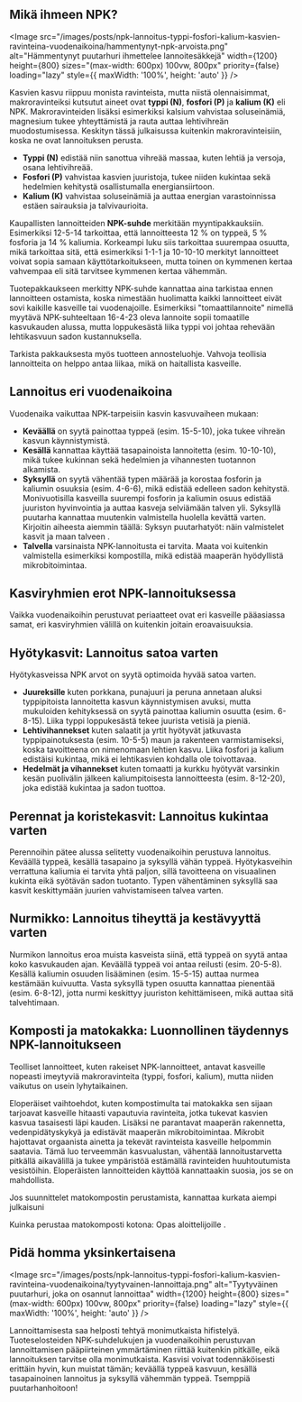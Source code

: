 ## Mikä ihmeen NPK?

<Image
  src="/images/posts/npk-lannoitus-typpi-fosfori-kalium-kasvien-ravinteina-vuodenaikoina/hammentynyt-npk-arvoista.png"
  alt="Hämmentynyt puutarhuri ihmettelee lannoitesäkkejä"
  width={1200}
  height={800}
  sizes="(max-width: 600px) 100vw, 800px"
  priority={false}
  loading="lazy"
  style={{ maxWidth: '100%', height: 'auto' }}
/>

Kasvien kasvu riippuu monista ravinteista, mutta niistä olennaisimmat, makroravinteiksi kutsutut aineet ovat **typpi
(N)**, **fosfori (P)** ja **kalium (K)** eli NPK. Makroravinteiden lisäksi esimerkiksi kalsium vahvistaa soluseinämiä,
magnesium tukee yhteyttämistä ja rauta auttaa lehtivihreän muodostumisessa. Keskityn tässä julkaisussa kuitenkin
makroravinteisiin, koska ne ovat lannoituksen perusta.

- **Typpi (N)** edistää niin sanottua vihreää massaa, kuten lehtiä ja versoja, osana lehtivihreää.
- **Fosfori (P)** vahvistaa kasvien juuristoja, tukee niiden kukintaa sekä hedelmien kehitystä osallistumalla
  energiansiirtoon.
- **Kalium (K)** vahvistaa soluseinämiä ja auttaa energian varastoinnissa estäen sairauksia ja talvivaurioita.

Kaupallisten lannoitteiden **NPK-suhde** merkitään myyntipakkauksiin. Esimerkiksi 12-5-14 tarkoittaa, että lannoitteesta
12 % on typpeä, 5 % fosforia ja 14 % kaliumia. Korkeampi luku siis tarkoittaa suurempaa osuutta, mikä tarkoittaa sitä,
että esimerkiksi 1-1-1 ja 10-10-10 merkityt lannoitteet voivat sopia samaan käyttötarkoitukseen, mutta toinen on
kymmenen kertaa vahvempaa eli sitä tarvitsee kymmenen kertaa vähemmän.

Tuotepakkaukseen merkitty NPK-suhde kannattaa aina tarkistaa ennen lannoitteen ostamista, koska nimestään huolimatta
kaikki lannoitteet eivät sovi kaikille kasveille tai vuodenajoille. Esimerkiksi "tomaattilannoite" nimellä myytävä
NPK-suhteeltaan 16-4-23 oleva lannoite sopii tomaatille kasvukauden alussa, mutta loppukesästä liika typpi voi johtaa
rehevään lehtikasvuun sadon kustannuksella.

Tarkista pakkauksesta myös tuotteen annosteluohje. Vahvoja teollisia lannoitteita on helppo antaa liikaa, mikä on
haitallista kasveille.

## Lannoitus eri vuodenaikoina

Vuodenaika vaikuttaa NPK-tarpeisiin kasvin kasvuvaiheen mukaan:

- **Keväällä** on syytä painottaa typpeä (esim. 15-5-10), joka tukee vihreän kasvun käynnistymistä.
- **Kesällä** kannattaa käyttää tasapainoista lannoitetta (esim. 10-10-10), mikä tukee kukinnan sekä hedelmien ja
  vihannesten tuotannon alkamista.
- **Syksyllä** on syytä vähentää typen määrää ja korostaa fosforin ja kaliumin osuuksia (esim. 4-6-6), mikä edistää
  edelleen sadon kehitystä. Monivuotisilla kasveilla suurempi fosforin ja kaliumin osuus edistää juuriston hyvinvointia
  ja auttaa kasveja selviämään talven yli. Syksyllä puutarha kannattaa muutenkin valmistella huolella kevättä varten.
  Kirjoitin aiheesta aiemmin täällä:
  <SafeLink href="/blogi/julkaisu/syksyn-puutarhatyot-kasvien-valmistelu-talveen">
    Syksyn puutarhatyöt: näin valmistelet kasvit ja maan talveen
  </SafeLink>
  .
- **Talvella** varsinaista NPK-lannoitusta ei tarvita. Maata voi kuitenkin valmistella esimerkiksi kompostilla, mikä
  edistää maaperän hyödyllistä mikrobitoimintaa.

## Kasviryhmien erot NPK-lannoituksessa

Vaikka vuodenaikoihin perustuvat periaatteet ovat eri kasveille pääasiassa samat, eri kasviryhmien välillä on kuitenkin
joitain eroavaisuuksia.

## Hyötykasvit: Lannoitus satoa varten

Hyötykasveissa NPK arvot on syytä optimoida hyvää satoa varten.

- **Juureksille** kuten porkkana, punajuuri ja peruna annetaan aluksi typpipitoista lannoitetta kasvun käynnistymisen
  avuksi, mutta mukuloiden kehityksessä on syytä painottaa kaliumin osuutta (esim. 6-8-15). Liika typpi loppukesästä
  tekee juurista vetisiä ja pieniä.
- **Lehtivihannekset** kuten salaatit ja yrtit hyötyvät jatkuvasta typpipainotuksesta (esim. 10-5-5) maun ja rakenteen
  varmistamiseksi, koska tavoitteena on nimenomaan lehtien kasvu. Liika fosfori ja kalium edistäisi kukintaa, mikä ei
  lehtikasvien kohdalla ole toivottavaa.
- **Hedelmät ja vihannekset** kuten tomaatti ja kurkku hyötyvät varsinkin kesän puolivälin jälkeen kaliumpitoisesta
  lannoitteesta (esim. 8-12-20), joka edistää kukintaa ja sadon tuottoa.

## Perennat ja koristekasvit: Lannoitus kukintaa varten

Perennoihin pätee alussa selitetty vuodenaikoihin perustuva lannoitus. Keväällä typpeä, kesällä tasapaino ja syksyllä
vähän typpeä. Hyötykasveihin verrattuna kaliumia ei tarvita yhtä paljon, sillä tavoitteena on visuaalinen kukinta eikä
syötävän sadon tuotanto. Typen vähentäminen syksyllä saa kasvit keskittymään juurien vahvistamiseen talvea varten.

## Nurmikko: Lannoitus tiheyttä ja kestävyyttä varten

Nurmikon lannoitus eroa muista kasveista siinä, että typpeä on syytä antaa koko kasvukauden ajan. Keväällä typpeä voi
antaa reilusti (esim. 20-5-8). Kesällä kaliumin osuuden lisääminen (esim. 15-5-15) auttaa nurmea kestämään kuivuutta.
Vasta syksyllä typen osuutta kannattaa pienentää (esim. 6-8-12), jotta nurmi keskittyy juuriston kehittämiseen, mikä
auttaa sitä talvehtimaan.

## Komposti ja matokakka: Luonnollinen täydennys NPK-lannoitukseen

Teolliset lannoitteet, kuten rakeiset NPK-lannoitteet, antavat kasveille nopeasti imeytyviä makroravinteita (typpi,
fosfori, kalium), mutta niiden vaikutus on usein lyhytaikainen.

Eloperäiset vaihtoehdot, kuten kompostimulta tai matokakka sen sijaan tarjoavat kasveille hitaasti vapautuvia
ravinteita, jotka tukevat kasvien kasvua tasaisesti läpi kauden. Lisäksi ne parantavat maaperän rakennetta,
vedenpidätyskykyä ja edistävät maaperän mikrobitoimintaa. Mikrobit hajottavat orgaanista ainetta ja tekevät ravinteista
kasveille helpommin saatavia. Tämä luo terveemmän kasvualustan, vähentää lannoitustarvetta pitkällä aikavälillä ja tukee
ympäristöä estämällä ravinteiden huuhtoutumista vesistöihin. Eloperäisten lannoitteiden käyttöä kannattaakin suosia, jos
se on mahdollista.

Jos suunnittelet matokompostin perustamista, kannattaa kurkata aiempi julkaisuni

<SafeLink href="/blogi/julkaisu/kuinka-perustaa-matokomposti-kotona-opas-aloittelijoille">
  Kuinka perustaa matokomposti kotona: Opas aloittelijoille
</SafeLink>
.

## Pidä homma yksinkertaisena

<Image
  src="/images/posts/npk-lannoitus-typpi-fosfori-kalium-kasvien-ravinteina-vuodenaikoina/tyytyvainen-lannoittaja.png"
  alt="Tyytyväinen puutarhuri, joka on osannut lannoittaa"
  width={1200}
  height={800}
  sizes="(max-width: 600px) 100vw, 800px"
  priority={false}
  loading="lazy"
  style={{ maxWidth: '100%', height: 'auto' }}
/>

Lannoittamisesta saa helposti tehtyä monimutkaista hifistelyä. Tuoteselosteiden NPK-suhdelukujen ja vuodenaikoihin
perustuvan lannoittamisen pääpiirteinen ymmärtäminen riittää kuitenkin pitkälle, eikä lannoituksen tarvitse olla
monimutkaista. Kasvisi voivat todennäköisesti erittäin hyvin, kun muistat tämän; keväällä typpeä kasvuun, kesällä
tasapainoinen lannoitus ja syksyllä vähemmän typpeä. Tsemppiä puutarhanhoitoon!
